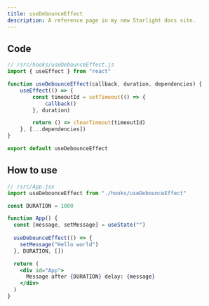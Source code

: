 ```yaml
---
title: useDebounceEffect
description: A reference page in my new Starlight docs site.
---
```



## Code 

```js
// /src/hooks/useDebounceEffect.js
import { useEffect } from "react"

function useDebounceEffect(callback, duration, dependencies) {
	useEffect(() => {
		const timeoutId = setTimeout(() => {
			callback()
		}, duration)

		return () => clearTimeout(timeoutId)
	}, [...dependencies])
}

export default useDebounceEffect
```

## How to use 

```jsx {1, 8-10}
// /src/App.jsx
import useDebounceEffect from "./hooks/useDebounceEffect"

const DURATION = 1000

function App() {
  const [message, setMessage] = useState("")
  
  useDebounceEffect(() => {
    setMessage("Hello world")
  }, DURATION, [])

  return (
    <div id="App">
      Message after {DURATION} delay: {message}      
    </div>
  )
}
```